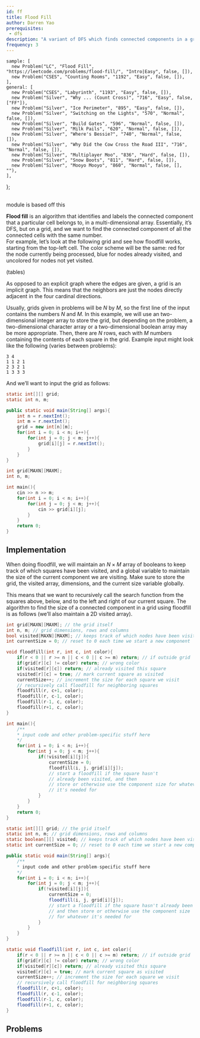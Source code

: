 ```yaml
---
id: ff
title: Flood Fill
author: Darren Yao
prerequisites: 
 - dfs
description: "A variant of DFS which finds connected components in a graph respresented by a grid."
frequency: 3
---
```



    sample: [
      new Problem("LC", "Flood Fill", "https://leetcode.com/problems/flood-fill/", "Intro|Easy", false, []),
      new Problem("CSES", "Counting Rooms", "1192", "Easy", false, []),
    ],
    general: [
      new Problem("CSES", "Labyrinth", "1193", "Easy", false, []),
      new Problem("Silver", "Why ... (Count Cross)", "716", "Easy", false, ["FF"]),
      new Problem("Silver", "Ice Perimeter", "895", "Easy", false, []),
      new Problem("Silver", "Switching on the Lights", "570", "Normal", false, []),
      new Problem("Silver", "Build Gates", "596", "Normal", false, []),
      new Problem("Silver", "Milk Pails", "620", "Normal", false, []),
      new Problem("Silver", "Where's Bessie?", "740", "Normal", false, []),
      new Problem("Silver", "Why Did the Cow Cross the Road III", "716", "Normal", false, []),
      new Problem("Silver", "Multiplayer Moo", "836", "Hard", false, []),
      new Problem("Silver", "Snow Boots", "811", "Hard", false, []),
      new Problem("Silver", "Mooyo Mooyo", "860", "Normal", false, [], ""),
    ],
};

<!-- Mooyo Mooyo: Not a sorting problem, but you can use sorting to simulate gravity. - Write a custom comparator which puts zeroes at the front and use `stable_sort` to keep the relative order of other elements the same. -->

<Problems problems={problems.sample} />

<br />

<Resources>
    <Resource source="IUSACO" title="10.5 - Flood Fill">module is based off this</Resource>
</Resources>

**Flood fill** is an algorithm that identifies and labels the connected component that a
particular cell belongs to, in a multi-dimensional array. Essentially, it’s DFS, but on a grid,
and we want to find the connected component of all the connected cells with the same number.    
For example, let’s look at the following grid and see how floodfill works, starting from the
top-left cell. The color scheme will be the same: red for the node currently being processed,
blue for nodes already visited, and uncolored for nodes not yet visited.

(tables)

<IncompleteSection />

As opposed to an explicit graph where the edges are given, a grid is an implicit graph.
This means that the neighbors are just the nodes directly adjacent in the four cardinal
directions.

Usually, grids given in problems will be $N$ by $M$, so the first line of the input contains the
numbers $N$ and $M$. In this example, we will use an two-dimensional integer array to store the
grid, but depending on the problem, a two-dimensional character array or a two-dimensional
boolean array may be more appropriate. Then, there are $N$ rows, each with $M$ numbers
containing the contents of each square in the grid. Example input might look like the following
(varies between problems):

```
3 4
1 1 2 1
2 3 2 1
1 3 3 3
```

And we’ll want to input the grid as follows:

```java
static int[][] grid;
static int n, m;

public static void main(String[] args){
    int n = r.nextInt();
    int m = r.nextInt();
    grid = new int[n][m];
    for(int i = 0; i < n; i++){
        for(int j = 0; j < m; j++){
            grid[i][j] = r.nextInt();
        }
    }
}
```

```cpp
int grid[MAXN][MAXM];
int n, m;

int main(){
    cin >> n >> m;
    for(int i = 0; i < n; i++){
        for(int j = 0; j < m; j++){
            cin >> grid[i][j];
        }
    }
    return 0;
}
```

## Implementation

<Resources>
  <Resource source="GFG" title="Flood Fill" url="flood-fill-algorithm-implement-fill-paint"></Resource>
</Resources>

When doing floodfill, we will maintain an $N\times M$ array of booleans to keep track of
which squares have been visited, and a global variable to maintain the size of the current
component we are visiting. Make sure to store the grid, the visited array, dimensions, and
the current size variable globally.

This means that we want to recursively call the search function from the squares above,
below, and to the left and right of our current square. The algorithm to find the size of a
connected component in a grid using floodfill is as follows (we’ll also maintain a 2D visited array).

<LanguageSection>

<CPPSection>

```cpp
int grid[MAXN][MAXM]; // the grid itself
int n, m; // grid dimensions, rows and columns
bool visited[MAXN][MAXM]; // keeps track of which nodes have been visited
int currentSize = 0; // reset to 0 each time we start a new component

void floodfill(int r, int c, int color){
    if(r < 0 || r >= n || c < 0 || c >= m) return; // if outside grid
    if(grid[r][c] != color) return; // wrong color
    if(visited[r][c]) return; // already visited this square
    visited[r][c] = true; // mark current square as visited
    currentSize++; // increment the size for each square we visit
    // recursively call floodfill for neighboring squares
    floodfill(r, c+1, color);
    floodfill(r, c-1, color);
    floodfill(r-1, c, color);
    floodfill(r+1, c, color);
}

int main(){
    /**
    * input code and other problem-specific stuff here
    */
    for(int i = 0; i < n; i++){
        for(int j = 0; j < m; j++){
            if(!visited[i][j]){
                currentSize = 0;
                floodfill(i, j, grid[i][j]);
                // start a floodfill if the square hasn't
                // already been visited, and then
                // store or otherwise use the component size for whatever
                // it's needed for
            }
        }
    }
    return 0;
}
```

</CPPSection>

<JavaSection>

```java
static int[][] grid; // the grid itself
static int n, m; // grid dimensions, rows and columns
static boolean[][] visited; // keeps track of which nodes have been visited
static int currentSize = 0; // reset to 0 each time we start a new component

public static void main(String[] args){
    /**
    * input code and other problem-specific stuff here
    */
    for(int i = 0; i < n; i++){
        for(int j = 0; j < m; j++){
            if(!visited[i][j]){
                currentSize = 0;
                floodfill(i, j, grid[i][j]);
                // start a floodfill if the square hasn't already been visited,
                // and then store or otherwise use the component size
                // for whatever it's needed for
            }
        }
    }
}

static void floodfill(int r, int c, int color){
    if(r < 0 || r >= n || c < 0 || c >= m) return; // if outside grid
    if(grid[r][c] != color) return; // wrong color
    if(visited[r][c]) return; // already visited this square
    visited[r][c] = true; // mark current square as visited
    currentSize++; // increment the size for each square we visit
    // recursively call floodfill for neighboring squares
    floodfill(r, c+1, color);
    floodfill(r, c-1, color);
    floodfill(r-1, c, color);
    floodfill(r+1, c, color);
}
```

</JavaSection>

</LanguageSection>


## Problems

<Problems problems={problems.general} />